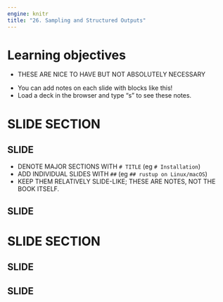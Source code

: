 ```yaml
---
engine: knitr
title: "26. Sampling and Structured Outputs"
---
```


# Learning objectives

::: nonincremental
- THESE ARE NICE TO HAVE BUT NOT ABSOLUTELY NECESSARY
:::

::: notes
- You can add notes on each slide with blocks like this!
- Load a deck in the browser and type "s" to see these notes.
:::

# SLIDE SECTION

## SLIDE

- DENOTE MAJOR SECTIONS WITH `# TITLE` (eg `# Installation`)
- ADD INDIVIDUAL SLIDES WITH `##` (eg `## rustup on Linux/macOS`)
- KEEP THEM RELATIVELY SLIDE-LIKE; THESE ARE NOTES, NOT THE BOOK ITSELF.

## SLIDE

# SLIDE SECTION

## SLIDE

## SLIDE
